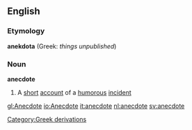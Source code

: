 ==English==
===Etymology===
'''anekdota''' (Greek: ''things unpublished'')
===Noun===
'''anecdote'''
# A [[short]] [[account]] of a [[humorous]] [[incident]]

[[Category:Greek derivations]]

[[gl:Anecdote]]
[[io:Anecdote]]
[[it:anecdote]]
[[nl:anecdote]]
[[sv:anecdote]]